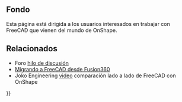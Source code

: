 <languages/>
{{TOCright}}

<span id="Background"></span>
== Fondo ==

Esta página está dirigida a los usuarios interesados en trabajar con FreeCAD que vienen del mundo de OnShape.

<span id="Related"></span>
== Relacionados ==

* Foro [https://forum.freecad.org/viewtopic.php?f=8&t=50973&p=437872#p437863 hilo de discusión] 
* [[Migrating_to_FreeCAD_from_Fusion360/es|Migrando a FreeCAD desde Fusion360]]
* Joko Engineering [https://youtu.be/oH8GOR8Jx88 video] comparación lado a lado de FreeCAD con OnShape


{{Userdocnavi{{#translation:}}}}